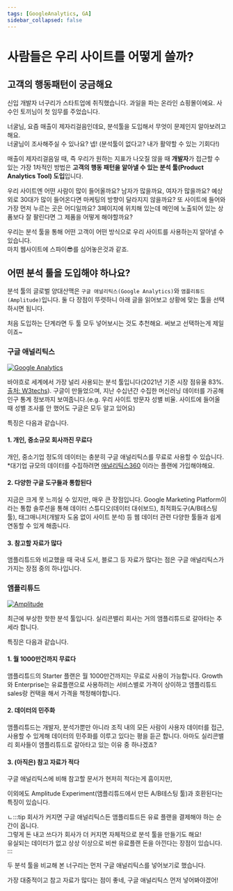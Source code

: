 ```yaml
---
tags: [GoogleAnalytics, GA]
sidebar_collapsed: false
---
```



# 사람들은 우리 사이트를 어떻게 쓸까?

## 고객의 행동패턴이 궁금해요

신입 개발자 너구리가 스타트업에 취직했습니다. 과일을 파는 온라인 쇼핑몰이에요. 사수인 토끼님이 첫 임무를 주었습니다.

<ChatBox avatar="rabbit-happy">
  너굴님, 요즘 매출이 제자리걸음인데요, 분석툴을 도입해서 무엇이 문제인지
  알아보려고 해요.
  <br />
  너굴님이 조사해주실 수 있나요?
</ChatBox>
<ChatBox avatar="raccoon-dizzy">
  넵! (분석툴이 없다고? 내가 활약할 수 있는 기회다!)
</ChatBox>

매출이 제자리걸음일 때, 즉 우리가 원하는 지표가 나오질 않을 때 **개발자**가 접근할 수 있는 가장 1차적인 방법은 **고객의 행동 패턴을 알아낼 수 있는 분석 툴(Product Analytics Tool) 도입**입니다.

우리 사이트엔 어떤 사람이 많이 들어올까요? 남자가 많을까요, 여자가 많을까요? 예상 외로 30대가 많이 들어온다면 마케팅의 방향이 달라지지 않을까요? 또 사이트에 들어와 가장 먼저 누르는 곳은 어디일까요? 3페이지에 위치해 있는데 메인에 노출되어 있는 상품보다 잘 팔린다면 그 제품을 어떻게 해야할까요?

우리는 분석 툴을 통해 어떤 고객이 어떤 방식으로 우리 사이트를 사용하는지 알아낼 수 있습니다.<br/>
마치 웹사이트에 스파이😎를 심어놓은것과 같죠.

## 어떤 분석 툴을 도입해야 하나요?

분석 툴의 글로벌 양대산맥은 `구글 애널리틱스(Google Analytics)`와 `앰플리튜드(Amplitude)`입니다. 둘 다 장점이 뚜렷하니 아래 글을 읽어보고 상황에 맞는 툴을 선택하시면 됩니다.<br/>

처음 도입하는 단계라면 두 툴 모두 넣어보시는 것도 추천해요. 써보고 선택하는게 제일이죠~

### 구글 애널리틱스

[![Google Analytics](./logo.png)](https://www.google.com/analytics)

바야흐로 세계에서 가장 널리 사용되는 분석 툴입니다(2021년 기준 시장 점유율 83%. [출처: W3techs](https://w3techs.com/technologies/overview/traffic_analysis)). 구글이 만들었으며, 지난 수십년간 수집한 머신러닝 데이터를 가공해 인구 통계 정보까지 보여줍니다.(e.g. 우리 사이트 방문자 성별 비율. 사이트에 들어올 때 성별 조사를 안 했어도 구글은 모두 알고 있어요)

특징은 다음과 같습니다.

#### 1. 개인, 중소규모 회사까진 무료다

개인, 중소기업 정도의 데이터는 충분히 구글 애널리틱스를 무료로 사용할 수 있습니다.<br/> \*대기업 규모의 데이터를 수집하려면 [애널리틱스360](https://marketingplatform.google.com/intl/ko/about/analytics/compare/) 이라는 플랜에 가입해야해요.

#### 2. 다양한 구글 도구들과 통합된다

지금은 크게 못 느끼실 수 있지만, 매우 큰 장점입니다. Google Marketing Platform이라는 통합 솔루션을 통해 데이터 스튜디오(데이터 대쉬보드), 최적화도구(A/B테스팅 툴), 태그매니저(개발자 도움 없이 사이트 분석) 등 웹 데이터 관련 다양한 툴들과 쉽게 연동할 수 있게 해줍니다.

#### 3. 참고할 자료가 많다

앰플리튜드와 비교했을 때 국내 도서, 블로그 등 자료가 많다는 점은 구글 애널리틱스가 가지는 장점 중의 하나입니다.

### 앰플리튜드

[![Amplitude](https://upload.wikimedia.org/wikipedia/commons/thumb/0/02/Amplitude_logo.svg/5000px-Amplitude_logo.svg.png)](https://amplitude.com)

최근에 부상한 핫한 분석 툴입니다. 실리콘밸리 회사는 거의 앰플리튜드로 갈아타는 추세라 합니다.

특징은 다음과 같습니다.

#### 1. 월 1000만건까지 무료다

앰플리튜드의 Starter 플랜은 월 1000만건까지는 무료로 사용이 가능합니다. Growth와 Enterprise는 유료플랜으로 사용하려는 서비스별로 가격이 상이하고 앰플리튜드 sales랑 컨택을 해서 가격을 책정해야합니다.

#### 2. 데이터의 민주화

앰플리튜드는 개발자, 분석가뿐만 아니라 조직 내의 모든 사람이 사용자 데이터를 접근, 사용할 수 있게해 데이터의 민주화를 이루고 있다는 평을 듣곤 합니다. 아마도 실리콘밸리 회사들이 앰플리튜드로 갈아타고 있는 이유 중 하나겠죠?

#### 3. (아직은) 참고 자료가 적다

구글 애널리틱스에 비해 참고할 문서가 현저히 적다는게 흠이지만,

이외에도 Amplitude Experiment(앰플리튜드에서 만든 A/B테스팅 툴)과 호환된다는 특징이 있습니다.

ㄴ:::tip
회사가 커지면 구글 애널리틱스든 앰플리튜드든 유료 플랜을 결제해야 하는 순간이 옵니다.<br/>
그렇게 돈 내고 쓰다가 회사가 더 커지면 자체적으로 분석 툴을 만들기도 해요!<br/>
유실되는 데이터가 없고 상상 이상으로 비싼 유료플랜 돈을 아낀다는 장점이 있습니다.
:::

두 분석 툴을 비교해 본 너구리는 먼저 구글 애널리틱스를 넣어보기로 했습니다.

<ChatBox avatar="raccoon-dizzy">
  가장 대중적이고 참고 자료가 많다는 점이 좋네, 구글 애널리틱스 먼저
  넣어봐야겠어!
</ChatBox>
